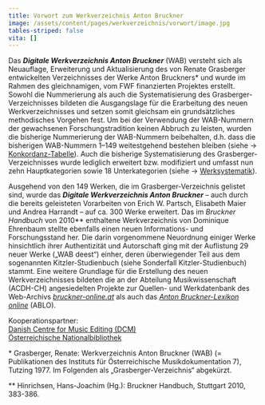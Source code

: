 ```yaml
---
title: Vorwort zum Werkverzeichnis Anton Bruckner
image: /assets/content/pages/werkverzeichnis/vorwort/image.jpg
tables-striped: false
vita: []
---
```

Das ***Digitale Werkverzeichnis Anton Bruckner*** (WAB) versteht sich als Neuauflage, Erweiterung und Aktualisierung des von Renate Grasberger entwickelten Verzeichnisses der Werke Anton Bruckners\* und wurde im Rahmen des gleichnamigen, vom FWF finanzierten Projektes erstellt. Sowohl die Nummerierung als auch die Systematisierung des Grasberger-Verzeichnisses bildeten die Ausgangslage für die Erarbeitung des neuen Werkverzeichnisses und setzen somit gleichsam ein grundsätzliches methodisches Vorgehen fest. Um bei der Verwendung der WAB-Nummern der gewachsenen Forschungstradition keinen Abbruch zu leisten, wurden die bisherige Nummerierung der WAB-Nummern beibehalten, d.h. dass die bisherigen WAB-Nummern 1–149 weitestgehend bestehen bleiben (siehe → [Konkordanz-Tabelle](werkverzeichnis/wab-konkordanz)). Auch die bisherige Systematisierung des Grasberger-Verzeichnisses wurde lediglich erweitert bzw. modifiziert und umfasst nun zehn Hauptkategorien sowie 18 Unterkategorien (siehe → [Werksystematik](werkverzeichnis/werksystematik)).

Ausgehend von den 149 Werken, die im Grasberger-Verzeichnis gelistet sind, wurde das ***Digitale Werkverzeichnis Anton Bruckner*** – auch durch die bereits geleisteten Vorarbeiten von Erich W. Partsch, Elisabeth Maier und Andrea Harrandt – auf ca. 300 Werke erweitert. Das im *Bruckner Handbuch* von 2010\*\* enthaltene Werkverzeichnis von Dominique Ehrenbaum stellte ebenfalls einen neuen Informations- und Forschungsstand her. Die darin vorgenommene Neuordnung einiger Werke hinsichtlich ihrer Authentizität und Autorschaft ging mit der Auflistung 29 neuer Werke („WAB deest“) einher, deren überwiegender Teil aus dem sogenannten Kitzler-Studienbuch (siehe Sonderfall Kitzler-Studienbuch) stammt. Eine weitere Grundlage für die Erstellung des neuen Werkverzeichnisses bildeten die an der Abteilung Musikwissenschaft (ACDH-CH) angesiedelten Projekte zur Quellen- und Werkdatenbank des Web-Archivs [*bruckner-online.at*](http://www.bruckner-online.at) als auch das [*Anton Bruckner-Lexikon online*](http://www.bruckner-online.at/ablo/) (ABLO).

Kooperationspartner:\
[Danish Centre for Music Editing (DCM)](http://www.kb.dk/en/nb/dcm/)\
[Österreichische Nationalbibliothek](https://www.onb.ac.at/bibliothek/sammlungen/musik)

\* Grasberger, Renate: Werkverzeichnis Anton Bruckner (WAB) (= Publikationen des Instituts für Österreichische Musikdokumentation 7), Tutzing 1977. Im Folgenden als „Grasberger-Verzeichnis“ abgekürzt.

\*\* Hinrichsen, Hans-Joachim (Hg.): Bruckner Handbuch, Stuttgart 2010, 383-386.
